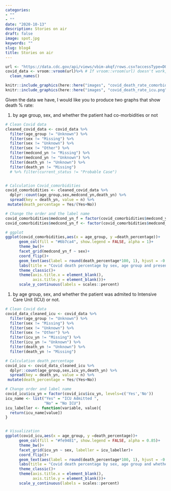 ```yaml
---
categories:
- ""
- ""
date: "2020-10-13"
description: Stories on air
draft: false
image: spot.jpg
keywords: ""
slug: blog4
title: Stories on air
---
```




```r
url <- "https://data.cdc.gov/api/views/vbim-akqf/rows.csv?accessType=DOWNLOAD"
covid_data <- vroom::vroom(url)%>% # If vroom::vroom(url) doesn't work, use read_csv(url)
  clean_names()

knitr::include_graphics(here::here("images", "covid_death_rate_comorbidities.png"), error = FALSE)
knitr::include_graphics(here::here("images", "covid_death_rate_icu.png"), error = FALSE)
```
Given the data we have, I would like you to produce two graphs that show death % rate:

1. by age group, sex, and whether the patient had co-morbidities or not

```r
# Clean Covid data
cleaned_covid_data <- covid_data %>% 
  filter(age_group != "Unknown") %>% 
  filter(sex != "Missing") %>% 
  filter(sex != "Unknown") %>% 
  filter(sex != "Other") %>% 
  filter(medcond_yn != "Missing") %>% 
  filter(medcond_yn != "Unknown") %>% 
  filter(death_yn != "Unknown") %>% 
  filter(death_yn != "Missing") 
  # %>% filter(current_status != "Probable Case")


# Calculation Covid_comorbidities
covid_comorbidities <- cleaned_covid_data %>% 
  dplyr::count(age_group,sex,medcond_yn,death_yn) %>% 
  spread(key = death_yn, value = n) %>% 
 mutate(death_percentage = Yes/(Yes+No)) 

```

```r

# Change the order and the label name
covid_comorbidities$medcond_yn_f = factor(covid_comorbidities$medcond_yn, levels=c('Yes','No'))
covid_comorbidities$medcond_yn_f <- factor(covid_comorbidities$medcond_yn_f, labels = c("With Comorbidities", "Without Comorbidities"))

# ggplot
ggplot(covid_comorbidities,aes(x = age_group, y =death_percentage))+
      geom_col(fill = "#6b7ca4", show.legend = FALSE, alpha = 1)+
      theme_bw()+
      facet_grid(medcond_yn_f ~ sex)+
      coord_flip()+
      geom_text(aes(label = round(death_percentage*100, 1), hjust = -0.2))+
      labs(title = "Covid death percentage by sex, age group and presence of co-morbidities")+
      theme_classic()+
      theme(axis.title.x = element_blank(),
            axis.title.y = element_blank())+
      scale_y_continuous(labels = scales::percent)

```

1. by age group, sex, and whether the patient was admited to Intensive Care Unit (ICU) or not.

```r

# Clean Covid data
covid_data_cleaned_icu <- covid_data %>% 
  filter(age_group != "Unknown") %>% 
  filter(sex != "Missing") %>% 
  filter(sex != "Unknown") %>% 
  filter(sex != "Other") %>% 
  filter(icu_yn != "Missing") %>% 
  filter(icu_yn != "Unknown") %>% 
  filter(death_yn != "Unknown") %>% 
  filter(death_yn != "Missing")

# Calculation death_percentage
covid_icu <- covid_data_cleaned_icu %>% 
  dplyr::count(age_group,sex,icu_yn,death_yn) %>% 
  spread(key = death_yn, value = n) %>% 
 mutate(death_percentage = Yes/(Yes+No)) 
```

```r

# Change order and label name
covid_icu$icu_yn = factor(covid_icu$icu_yn, levels=c('Yes','No'))
icu_name <- list("Yes" = "ICU Admitted ",
                 "No" = "No ICU")
icu_labeller <- function(variable, value){
  return(icu_name[value])
}


# Visualization
ggplot(covid_icu,aes(x = age_group, y =death_percentage))+
      geom_col(fill = "#fe9481", show.legend = FALSE, alpha = 0.85)+
      theme_bw()+
      facet_grid(icu_yn ~ sex, labeller = icu_labeller)+
      coord_flip()+
      geom_text(aes(label = round(death_percentage*100, 1), hjust = -0.1))+
      labs(title = "Covid death percentage by sex, age group and whether patient was ICU Admitted")+
      theme_classic()+
      theme(axis.title.x = element_blank(),
            axis.title.y = element_blank())+
      scale_y_continuous(labels = scales::percent)
      
```


